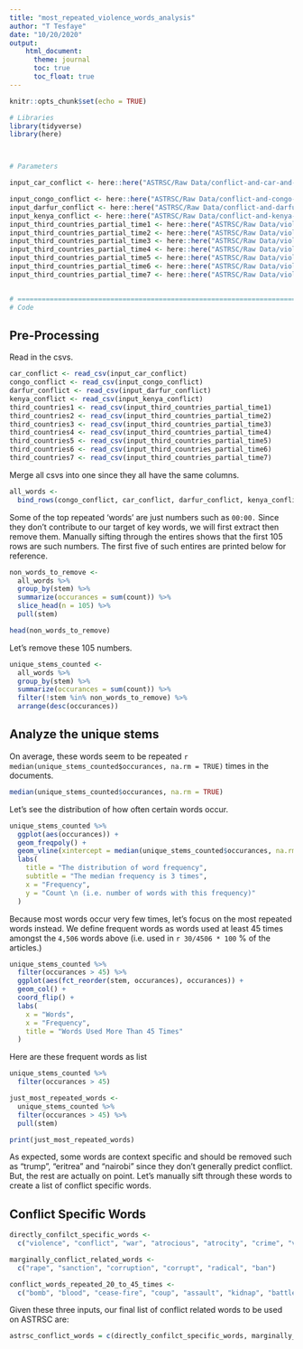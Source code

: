 ```yaml
---
title: "most_repeated_violence_words_analysis"
author: "T Tesfaye"
date: "10/20/2020"
output: 
    html_document:
      theme: journal
      toc: true
      toc_float: true
---
```


```r
knitr::opts_chunk$set(echo = TRUE)
```

```r
# Libraries
library(tidyverse)
library(here)



# Parameters

input_car_conflict <- here::here("ASTRSC/Raw Data/conflict-and-car-and-violence-sampled-1000-ngrams-1-20201019183803.csv")

input_congo_conflict <- here::here("ASTRSC/Raw Data/conflict-and-congo-and-violenc-sampled-1000-ngrams-1-20201019183458.csv")
input_darfur_conflict <- here::here("ASTRSC/Raw Data/conflict-and-darfur-and-vio-sampled-1000-ngrams-1-20201019182856.csv")
input_kenya_conflict <- here::here("ASTRSC/Raw Data/conflict-and-kenya-and-viol-sampled-1000-ngrams-1-20201019183144.csv")
input_third_countries_partial_time1 <- here::here("ASTRSC/Raw Data/violence-and-conflict-and-a-sampled-1000-ngrams-1-20210104192642.csv")
input_third_countries_partial_time2 <- here::here("ASTRSC/Raw Data/violence-and-conflict-and-a-sampled-1000-ngrams-1-20210104192709.csv")
input_third_countries_partial_time3 <- here::here("ASTRSC/Raw Data/violence-and-conflict-and-a-sampled-1000-ngrams-1-20210104192746.csv")
input_third_countries_partial_time4 <- here::here("ASTRSC/Raw Data/violence-and-conflict-and-a-sampled-1000-ngrams-1-20210104192807.csv")
input_third_countries_partial_time5 <- here::here("ASTRSC/Raw Data/violence-and-conflict-and-d-sampled-1000-ngrams-1-20210104193014.csv")
input_third_countries_partial_time6 <- here::here("ASTRSC/Raw Data/violence-and-conflict-and-d-sampled-1000-ngrams-1-20210104193049.csv")
input_third_countries_partial_time7 <- here::here("ASTRSC/Raw Data/violence-and-conflict-and-m-sampled-1000-ngrams-1-20210104193125.csv")


# ==============================================================================
# Code

```


## Pre-Processing

Read in the csvs.

```r
car_conflict <- read_csv(input_car_conflict)
congo_conflict <- read_csv(input_congo_conflict)
darfur_conflict <- read_csv(input_darfur_conflict)
kenya_conflict <- read_csv(input_kenya_conflict)
third_countries1 <- read_csv(input_third_countries_partial_time1)
third_countries2 <- read_csv(input_third_countries_partial_time2)
third_countries3 <- read_csv(input_third_countries_partial_time3)
third_countries4 <- read_csv(input_third_countries_partial_time4)
third_countries5 <- read_csv(input_third_countries_partial_time5)
third_countries6 <- read_csv(input_third_countries_partial_time6)
third_countries7 <- read_csv(input_third_countries_partial_time7)


```

Merge all csvs into one since they all have the same columns.

```r
all_words <- 
  bind_rows(congo_conflict, car_conflict, darfur_conflict, kenya_conflict, third_countries1, third_countries2, third_countries3, third_countries4, third_countries5, third_countries6, third_countries7)
```

Some of the top repeated 'words' are just numbers such as `00:00.` Since they don't contribute to our target of key words, we will first extract then remove them. Manually sifting through the entires shows that the first 105 rows are such numbers. The first five of such entires are printed below for reference.

```r
non_words_to_remove <- 
  all_words %>% 
  group_by(stem) %>% 
  summarize(occurances = sum(count)) %>% 
  slice_head(n = 105) %>% 
  pull(stem)

head(non_words_to_remove)
```

Let's remove these 105 numbers.

```r
unique_stems_counted <- 
  all_words %>% 
  group_by(stem) %>% 
  summarize(occurances = sum(count)) %>% 
  filter(!stem %in% non_words_to_remove) %>% 
  arrange(desc(occurances))
```

## Analyze the unique stems

On average, these words seem to be repeated `r median(unique_stems_counted$occurances, na.rm = TRUE)` times in the documents.

```r
median(unique_stems_counted$occurances, na.rm = TRUE)
```


Let's see the distribution of how often certain words occur.


```r
unique_stems_counted %>% 
  ggplot(aes(occurances)) +
  geom_freqpoly() +
  geom_vline(xintercept = median(unique_stems_counted$occurances, na.rm = TRUE), color = "red") +
  labs(
    title = "The distribution of word frequency",
    subtitle = "The median frequency is 3 times",
    x = "Frequency",
    y = "Count \n (i.e. number of words with this frequency)"
  )
```

Because most words occur very few times, let's focus on the most repeated words instead. We define frequent words as words used at least 45 times amongst the `4,506` words above (i.e. used in `r 30/4506 * 100` % of the articles.)


```r
unique_stems_counted %>% 
  filter(occurances > 45) %>% 
  ggplot(aes(fct_reorder(stem, occurances), occurances)) +
  geom_col() +
  coord_flip() +
  labs(
    x = "Words",
    x = "Frequency",
    title = "Words Used More Than 45 Times"
  )
```


Here are these frequent words as list

```r
unique_stems_counted %>% 
  filter(occurances > 45)
```

```r
just_most_repeated_words <- 
  unique_stems_counted %>% 
  filter(occurances > 45) %>% 
  pull(stem)

print(just_most_repeated_words)
```


As expected, some words are context specific and should be removed such as "trump", "eritrea" and "nairobi" since they don't generally predict conflict. But, the rest are actually on point. Let's manually sift through these words to create a list of conflict specific words.

## Conflict Specific Words

```r
directly_confilct_specific_words <- 
  c("violence", "conflict", "war", "atrocious", "atrocity", "crime", "violent", "weapon", "insurgency", "insurgent", "insurgence", "chaos", "chaotic", "arm", "terror", "flee", "militia", "outbreak", "crisis", "brutal", "collapse", "tension", "rebel", "genocid", "tension", "clash", "dead", "eruption", "criminal", "terrorism", "extremist", "abuse", "escalation", "escalate")

marginally_conflict_related_words <- 
  c("rape", "sanction", "corruption", "corrupt", "radical", "ban")

conflict_words_repeated_20_to_45_times <- 
  c("bomb", "blood", "cease-fire", "coup", "assault", "kidnap", "battle")
```

Given these three inputs, our final list of conflict related words to be used on ASTRSC are:

```r
astrsc_conflict_words = c(directly_confilct_specific_words, marginally_conflict_related_words, conflict_words_repeated_20_to_45_times)
```
